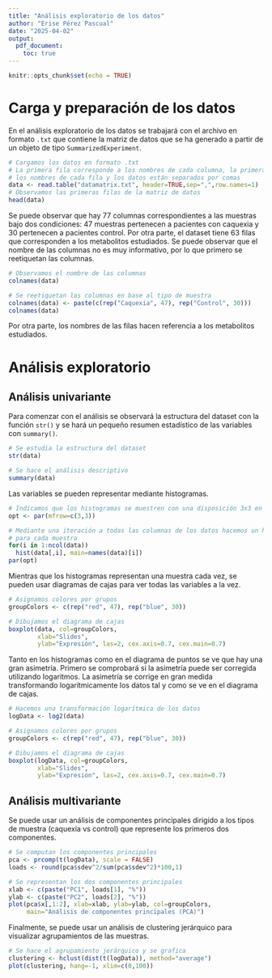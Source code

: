 ```yaml
---
title: "Análisis exploratorio de los datos"
author: "Erise Pérez Pascual"
date: "2025-04-02"
output: 
  pdf_document:
    toc: true
---
```


```r
knitr::opts_chunk$set(echo = TRUE)
```

# Carga y preparación de los datos

En el análisis exploratorio de los datos se trabajará con el archivo en formato `.txt` que contiene la matriz de datos que se ha generado a partir de un objeto de tipo `SummarizedExperiment`.

```r
# Cargamos los datos en formato .txt
# La primera fila corresponde a los nombres de cada columna, la primera columna a
# los nombres de cada fila y los datos están separados por comas
data <- read.table("datamatrix.txt", header=TRUE,sep=",",row.names=1)
# Observamos las primeras filas de la matriz de datos
head(data)
```

Se puede observar que hay 77 columnas correspondientes a las muestras bajo dos condiciones: 47 muestras pertenecen a pacientes con caquexia y 30 pertenecen a pacientes control. Por otra parte, el dataset tiene 63 filas que corresponden a los metabolitos estudiados. Se puede observar que el nombre de las columnas no es muy informativo, por lo que primero se reetiquetan las columnas.

```r
# Observamos el nombre de las columnas
colnames(data)
```

```r
# Se reetiquetan las columnas en base al tipo de muestra
colnames(data) <- paste(c(rep("Caquexia", 47), rep("Control", 30)))
colnames(data)
```

Por otra parte, los nombres de las filas hacen referencia a los metabolitos estudiados.

# Análisis exploratorio

## Análisis univariante

Para comenzar con el análisis se observará la estructura del dataset con la función `str()` y se hará un pequeño resumen estadístico de las variables con `summary()`.

```r
# Se estudia la estructura del dataset
str(data)
```

```r
# Se hace el análisis descriptivo
summary(data)
```

Las variables se pueden representar mediante histogramas.

```r
# Indicamos que los histogramas se muestren con una disposición 3x3 en pantalla
opt <- par(mfrow=c(3,3))

# Mediante una iteración a todas las columnas de los datos hacemos un histograma
# para cada muestra
for(i in 1:ncol(data))
  hist(data[,i], main=names(data)[i])
par(opt)
```

Mientras que los histogramas representan una muestra cada vez, se pueden usar diagramas de cajas para ver todas las variables a la vez. 

```r
# Asignamos colores por grupos
groupColors <- c(rep("red", 47), rep("blue", 30))

# Dibujamos el diagrama de cajas
boxplot(data, col=groupColors,
        xlab="Slides",
        ylab="Expresión", las=2, cex.axis=0.7, cex.main=0.7)
```

Tanto en los histogramas como en el diagrama de puntos se ve que hay una gran asimetría. Primero se comprobará si la asimetría puede ser corregida utilizando logaritmos. La asimetría se corrige en gran medida transformando logarítmicamente los datos tal y como se ve en el diagrama de cajas.

```r
# Hacemos una transformación logarítmica de los datos
logData <- log2(data)

# Asignamos colores por grupos
groupColors <- c(rep("red", 47), rep("blue", 30))

# Dibujamos el diagrama de cajas
boxplot(logData, col=groupColors,
        xlab="Slides",
        ylab="Expresión", las=2, cex.axis=0.7, cex.main=0.7)
```

## Análisis multivariante

Se puede usar un análisis de componentes principales dirigido a los tipos de muestra (caquexia vs control) que represente los primeros dos componentes.

```r
# Se computan los componentes principales
pca <- prcomp(t(logData), scale = FALSE)
loads <- round(pca$sdev^2/sum(pca$sdev^2)*100,1)

# Se representan los dos componentes principales
xlab <- c(paste("PC1", loads[1], "%"))
ylab <- c(paste("PC2", loads[2], "%"))
plot(pca$x[,1:2], xlab=xlab, ylab=ylab, col=groupColors, 
     main="Análisis de componentes principales (PCA)")
```

Finalmente, se puede usar un análisis de clustering jerárquico para visualizar agrupamientos de las muestras.

```r
# Se hace el agrupamiento jerárquico y se grafica
clustering <- hclust(dist(t(logData)), method="average")
plot(clustering, hang=-1, xlim=c(0,100))
```




